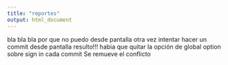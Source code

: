 ```yaml
---
title: "reportes"
output: html_document
---
```


bla bla bla
por que no puedo desde pantalla
otra vez intentar hacer un commit desde pantalla
resulto!!! habia que quitar la opción de global option sobre
sign in cada commit
Se remueve el conflicto
